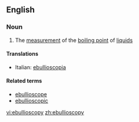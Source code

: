 ==English==

===Noun===
{{en-noun|-}}

# {{physics}} The [[measurement]] of the [[boiling point]] of [[liquid]]s

====Translations====
{{trans-top}}
* Italian: [[ebullioscopia]] {{f}}
{{trans-mid}}
{{trans-bottom}}

====Related terms====
* [[ebullioscope]]
* [[ebullioscopic]]

[[vi:ebullioscopy]]
[[zh:ebullioscopy]]